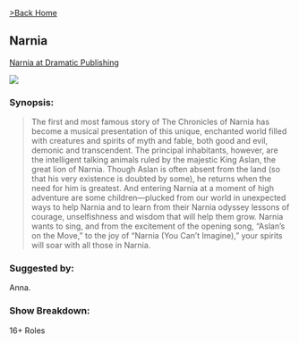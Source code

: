 [>Back Home](../index.html)

## Narnia
[Narnia at Dramatic Publishing](https://www.dramaticpublishing.com/narnia)

![](../images/narnia.jpg) 

### Synopsis:

> The first and most famous story of The Chronicles of Narnia has become a musical presentation of this unique, enchanted world filled with creatures and spirits of myth and fable, both good and evil, demonic and transcendent. The principal inhabitants, however, are the intelligent talking animals ruled by the majestic King Aslan, the great lion of Narnia. Though Aslan is often absent from the land (so that his very existence is doubted by some), he returns when the need for him is greatest. And entering Narnia at a moment of high adventure are some children—plucked from our world in unexpected ways to help Narnia and to learn from their Narnia odyssey lessons of courage, unselfishness and wisdom that will help them grow. Narnia wants to sing, and from the excitement of the opening song, "Aslan's on the Move," to the joy of "Narnia (You Can't Imagine)," your spirits will soar with all those in Narnia.

### Suggested by:
Anna.

### Show Breakdown:
16+ Roles
